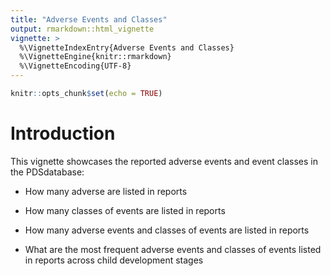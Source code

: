 ```yaml
---
title: "Adverse Events and Classes"
output: rmarkdown::html_vignette
vignette: >
  %\VignetteIndexEntry{Adverse Events and Classes}
  %\VignetteEngine{knitr::rmarkdown}
  %\VignetteEncoding{UTF-8}
---
```


```r
knitr::opts_chunk$set(echo = TRUE)
```

# Introduction

This vignette showcases the reported adverse events and event classes in the PDSdatabase:

- How many adverse are listed in reports

- How many classes of events are listed in reports

- How many adverse events and classes of events are listed in reports

- What are the most frequent adverse events and classes of events listed in reports across child development stages

